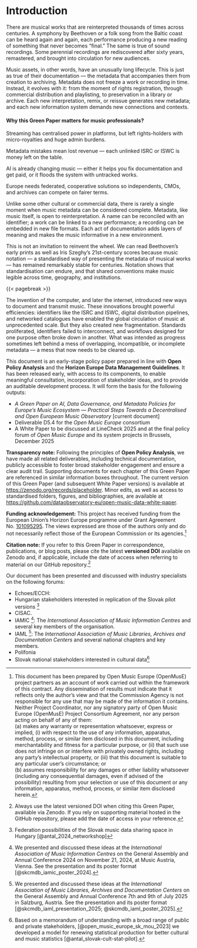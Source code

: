 # Introduction {.unnumbered}

There are musical works that are reinterpreted thousands of times across centuries. A symphony by Beethoven or a folk song from the Baltic coast can be heard again and again, each performance producing a new reading of something that never becomes “final.” The same is true of sound recordings. Some perennial recordings are rediscovered after sixty years, remastered, and brought into circulation for new audiences.

Music assets, in other words, have an unusually long lifecycle. This is just as true of their documentation — the metadata that accompanies them from creation to archiving. Metadata does not freeze a work or recording in time. Instead, it evolves with it: from the moment of rights registration, through commercial distribution and playlisting, to preservation in a library or archive. Each new interpretation, remix, or reissue generates new metadata; and each new information system demands new connections and contexts.

::: callout-note
#### Why this Green Paper matters for music professionals? {.unnumbered}

Streaming has centralised power in platforms, but left rights-holders with micro-royalties and huge admin burdens.

Metadata mistakes mean lost revenue — each unlinked ISRC or ISWC is money left on the table.

AI is already changing music — either it helps you fix documentation and get paid, or it floods the system with untracked works.

Europe needs federated, cooperative solutions so independents, CMOs, and archives can compete on fairer terms.
:::

Unlike some other cultural or commercial data, there is rarely a single moment when music metadata can be considered complete. Metadata, like music itself, is open to reinterpretation. A name can be reconciled with an identifier; a work can be linked to a new performance; a recording can be embedded in new file formats. Each act of documentation adds layers of meaning and makes the music informative in a new environment.

This is not an invitation to reinvent the wheel. We can read Beethoven’s early prints as well as Iris Szeghy’s 21st-century scores because music notation — a standardised way of presenting the metadata of musical works — has remained remarkably stable for centuries. Notation shows that standardisation can endure, and that shared conventions make music legible across time, geography, and institutions.

{{< pagebreak >}}

The invention of the computer, and later the internet, introduced new ways to document and transmit music. These innovations brought powerful efficiencies: identifiers like the ISRC and ISWC, digital distribution pipelines, and networked catalogues have enabled the global circulation of music at unprecedented scale. But they also created new fragmentation. Standards proliferated, identifiers failed to interconnect, and workflows designed for one purpose often broke down in another. What was intended as progress sometimes left behind a mess of overlapping, incompatible, or incomplete metadata — a mess that now needs to be cleared up.

::: callout-note
This document is an early-stage policy paper prepared in line with **Open Policy Analysis** and the **Horizon Europe Data Management Guidelines**. It has been released early, with access to its components, to enable meaningful consultation, incorporation of stakeholder ideas, and to provide an auditable development process. It will form the basis for the following outputs:

-  _A Green Paper on AI, Data Governance, and Metadata Policies for Europe’s Music Ecosystem — Practical Steps Towards a Decentralised and Open European Music Observatory_ \[current document\]  
-  Deliverable D5.4 for the _Open Music Europe_ consortium  
-  A White Paper to be discussed at LineCheck 2025 and at the final policy forum of _Open Music Europe_ and its system projects in Brussels, December 2025  

**Transparency note:** Following the principles of **Open Policy Analysis**, we have made all related deliverables, including technical documentation, publicly accessible to foster broad stakeholder engagement and ensure a clear audit trail. Supporting documents for each chapter of this Green Paper are referenced in similar information boxes throughout. The current version of this Green Paper (and subsequent White Paper versions) is available at <https://zenodo.org/records/placeholder>. Minor edits, as well as access to standardised folders, figures, and bibliographies, are available at <https://github.com/dataobservatory-eu/open-music-data-white-paper>.

**Funding acknowledgement:** This project has received funding from the European Union’s Horizon Europe programme under Grant Agreement No. [101095295](https://cordis.europa.eu/project/id/101095295). The views expressed are those of the authors only and do not necessarily reflect those of the European Commission or its agencies.[^eu-disclaimer]

**Citation note:** If you refer to this Green Paper in correspondence, publications, or blog posts, please cite the latest **versioned DOI** available on Zenodo and, if applicable, include the date of access when referring to material on our GitHub repository.[^citation-note]

:::

Our document has been presented and discussed with industry specialists on the following forums:

- Echoes/ECCH:
- Hungarian stakeholders interested in replication of the Slovak pilot versions [^hungary]
- CISAC.
- IAMIC [^iamic]: The _International Association of Music Information Centres_ and several key members of the organisation.
- IAML [^iaml]: The _International Association of Music Libraries, Archives and Documentation Centers_ and several national chapters and key members.
- Polifonia
- Slovak national stakeholders interested in cultural data[^slovak]


[^iamic]: We presented and discussed these ideas at the _International Association of Music Information Centres_ on the General Assembly and Annual Conference 2024 on November 21, 2024, at Music Austria, Vienna. See the presentation and its poster format [@skcmdb_iamic_poster_2024].

[^iaml]: We presented and discussed these ideas at the _International Association of Music Libraries, Archives and Documentation Centers_ on the General Assembly and Annual Conference  7th and 9th of July 2025 in Salzburg, Austria. See the presentation and its poster format [@skcmdb_iaml_presentation_2025; @skcmdb_iaml_poster_2025].

[^slovak]: Based on a memorandum of understanding with a broad range of public and private stakeholders, [@open_music_europe_sk_mou_2023] we developed a model for renewing statistical production for better cultural and music statistics [@antal_slovak-cult-stat-pilot].

[^hungary]: Federation possibilities of the Slovak music data sharing space in Hungary [@antal_2024_networkshop]

[^eu-disclaimer]: This document has been prepared by Open Music Europe (OpenMusE) project partners as an account of work carried out within the framework of this contract. Any dissemination of results must indicate that it reflects only the author’s view and that the Commission Agency is not responsible for any use that may be made of the information it contains. Neither Project Coordinator, nor any signatory party of Open Music Europe (OpenMusE) Project Consortium Agreement, nor any person acting on behalf of any of them:  
(a) makes any warranty or representation whatsoever, express or implied, (i) with respect to the use of any information, apparatus, method, process, or similar item disclosed in this document, including merchantability and fitness for a particular purpose, or (ii) that such use does not infringe on or interfere with privately owned rights, including any party's intellectual property, or (iii) that this document is suitable to any particular user's circumstance; or  
(b) assumes responsibility for any damages or other liability whatsoever (including any consequential damages, even if advised of the possibility) resulting from your selection or use of this document or any information, apparatus, method, process, or similar item disclosed herein.

[^citation-note]: Always use the latest versioned DOI when citing this Green Paper, available via Zenodo. If you rely on supporting material hosted in the GitHub repository, please add the date of access in your reference.


